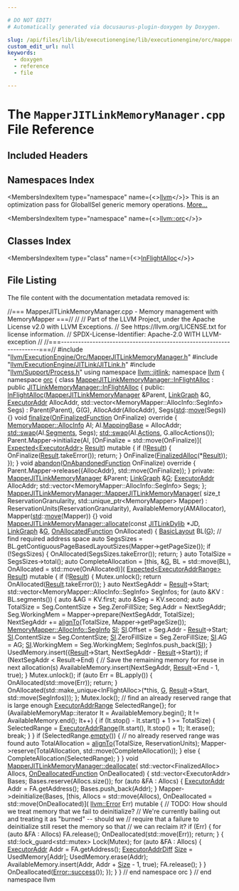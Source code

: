 ```yaml
---

# DO NOT EDIT!
# Automatically generated via docusaurus-plugin-doxygen by Doxygen.

slug: /api/files/lib/lib/executionengine/lib/executionengine/orc/mapperjitlinkmemorymanager-cpp
custom_edit_url: null
keywords:
  - doxygen
  - reference
  - file

---
```





# The `MapperJITLinkMemoryManager.cpp` File Reference

<DoxygenPage pluginConfig={pluginConfig}>



## Included Headers

<IncludesList>
<IncludesListItem
  filePath="llvm/ExecutionEngine/Orc/MapperJITLinkMemoryManager.h"
  permalink="/docs/api/files/include/include/llvm/include/llvm/executionengine/include/llvm/executionengine/orc/mapperjitlinkmemorymanager-h"
  isLocal="true" />
<IncludesListItem
  filePath="llvm/ExecutionEngine/JITLink/JITLink.h"
  permalink="/docs/api/files/include/include/llvm/include/llvm/executionengine/include/llvm/executionengine/jitlink/jitlink-h"
  isLocal="true" />
<IncludesListItem
  filePath="llvm/Support/Process.h"
  permalink="/docs/api/files/include/include/llvm/include/llvm/support/process-h"
  isLocal="true" />
</IncludesList>

## Namespaces Index

<MembersIndex>

<MembersIndexItem
  type="namespace"
  name={<><a href="/docs/api/namespaces/llvm">llvm</a></>}>
This is an optimization pass for GlobalISel generic memory operations. <a href="/docs/api/namespaces/llvm/#details">More...</a>
</MembersIndexItem>

<MembersIndexItem
  type="namespace"
  name={<><a href="/docs/api/namespaces/llvm/orc">llvm::orc</a></>}>
</MembersIndexItem>

</MembersIndex>

## Classes Index

<MembersIndex>

<MembersIndexItem
  type="class"
  name={<><a href="/docs/api/classes/llvm/orc/mapperjitlinkmemorymanager/inflightalloc">InFlightAlloc</a></>}>
</MembersIndexItem>

</MembersIndex>


## File Listing

The file content with the documentation metadata removed is:

<ProgramListing>

<Link id="l00001" /><CodeLine lineNumber="1"><Highlight kind="comment">//=== MapperJITLinkMemoryManager.cpp - Memory management with MemoryMapper ===//</Highlight><Highlight kind="normal"></Highlight></CodeLine>
<Link id="l00002" /><CodeLine lineNumber="2"><Highlight kind="normal"></Highlight><Highlight kind="comment">//</Highlight><Highlight kind="normal"></Highlight></CodeLine>
<Link id="l00003" /><CodeLine lineNumber="3"><Highlight kind="normal"></Highlight><Highlight kind="comment">// Part of the LLVM Project, under the Apache License v2.0 with LLVM Exceptions.</Highlight><Highlight kind="normal"></Highlight></CodeLine>
<Link id="l00004" /><CodeLine lineNumber="4"><Highlight kind="normal"></Highlight><Highlight kind="comment">// See https://llvm.org/LICENSE.txt for license information.</Highlight><Highlight kind="normal"></Highlight></CodeLine>
<Link id="l00005" /><CodeLine lineNumber="5"><Highlight kind="normal"></Highlight><Highlight kind="comment">// SPDX-License-Identifier: Apache-2.0 WITH LLVM-exception</Highlight><Highlight kind="normal"></Highlight></CodeLine>
<Link id="l00006" /><CodeLine lineNumber="6"><Highlight kind="normal"></Highlight><Highlight kind="comment">//</Highlight><Highlight kind="normal"></Highlight></CodeLine>
<Link id="l00007" /><CodeLine lineNumber="7"><Highlight kind="normal"></Highlight><Highlight kind="comment">//===----------------------------------------------------------------------===//</Highlight><Highlight kind="normal"></Highlight></CodeLine>
<Link id="l00008" /><CodeLine lineNumber="8"><Highlight kind="normal"></Highlight></CodeLine>
<Link id="l00009" /><CodeLine lineNumber="9"><Highlight kind="normal"></Highlight><Highlight kind="preprocessor">#include &quot;<a href="/docs/api/files/include/include/llvm/include/llvm/executionengine/include/llvm/executionengine/orc/mapperjitlinkmemorymanager-h">llvm/ExecutionEngine/Orc/MapperJITLinkMemoryManager.h</a>&quot;</Highlight><Highlight kind="normal"></Highlight></CodeLine>
<Link id="l00010" /><CodeLine lineNumber="10"><Highlight kind="normal"></Highlight></CodeLine>
<Link id="l00011" /><CodeLine lineNumber="11"><Highlight kind="normal"></Highlight><Highlight kind="preprocessor">#include &quot;<a href="/docs/api/files/include/include/llvm/include/llvm/executionengine/include/llvm/executionengine/jitlink/jitlink-h">llvm/ExecutionEngine/JITLink/JITLink.h</a>&quot;</Highlight><Highlight kind="normal"></Highlight></CodeLine>
<Link id="l00012" /><CodeLine lineNumber="12"><Highlight kind="normal"></Highlight><Highlight kind="preprocessor">#include &quot;<a href="/docs/api/files/include/include/llvm/include/llvm/support/process-h">llvm/Support/Process.h</a>&quot;</Highlight><Highlight kind="normal"></Highlight></CodeLine>
<Link id="l00013" /><CodeLine lineNumber="13"><Highlight kind="normal"></Highlight></CodeLine>
<Link id="l00014" /><CodeLine lineNumber="14"><Highlight kind="normal"></Highlight><Highlight kind="keyword">using namespace </Highlight><Highlight kind="normal"><a href="/docs/api/namespaces/llvm/jitlink">llvm::jitlink</a>;</Highlight></CodeLine>
<Link id="l00015" /><CodeLine lineNumber="15"><Highlight kind="normal"></Highlight></CodeLine>
<Link id="l00016" /><CodeLine lineNumber="16"><Highlight kind="normal"></Highlight><Highlight kind="keyword">namespace </Highlight><Highlight kind="normal"><a href="/docs/api/namespaces/llvm">llvm</a> &#123;</Highlight></CodeLine>
<Link id="l00017" /><CodeLine lineNumber="17"><Highlight kind="normal"></Highlight><Highlight kind="keyword">namespace </Highlight><Highlight kind="normal"><a href="/docs/api/namespaces/llvm/orc">orc</a> &#123;</Highlight></CodeLine>
<Link id="l00018" /><CodeLine lineNumber="18"><Highlight kind="normal"></Highlight></CodeLine>
<Link id="l00019" /><CodeLine lineNumber="19" lineLink="/docs/api/classes/llvm/orc/mapperjitlinkmemorymanager/inflightalloc"><Highlight kind="normal"></Highlight><Highlight kind="keyword">class </Highlight><Highlight kind="normal"><a href="/docs/api/classes/llvm/orc/mapperjitlinkmemorymanager/inflightalloc">MapperJITLinkMemoryManager::InFlightAlloc</a></Highlight></CodeLine>
<Link id="l00020" /><CodeLine lineNumber="20"><Highlight kind="normal">    : </Highlight><Highlight kind="keyword">public</Highlight><Highlight kind="normal"> <a href="/docs/api/classes/llvm/jitlink/jitlinkmemorymanager/inflightalloc">JITLinkMemoryManager::InFlightAlloc</a> &#123;</Highlight></CodeLine>
<Link id="l00021" /><CodeLine lineNumber="21"><Highlight kind="normal"></Highlight><Highlight kind="keyword">public</Highlight><Highlight kind="normal">:</Highlight></CodeLine>
<Link id="l00022" /><CodeLine lineNumber="22" lineLink="/docs/api/classes/llvm/orc/mapperjitlinkmemorymanager/inflightalloc/#a2bf0f3f3b1bea06f498f4cf21fe9f601"><Highlight kind="normal">  <a href="/docs/api/classes/llvm/orc/mapperjitlinkmemorymanager/inflightalloc/#a2bf0f3f3b1bea06f498f4cf21fe9f601">InFlightAlloc</a>(<a href="/docs/api/classes/llvm/orc/mapperjitlinkmemorymanager/#a8af341940c4fd14e1e43490ba2af1da1">MapperJITLinkMemoryManager</a> &amp;Parent, <a href="/docs/api/classes/llvm/jitlink/linkgraph">LinkGraph</a> &amp;G,</Highlight></CodeLine>
<Link id="l00023" /><CodeLine lineNumber="23"><Highlight kind="normal">                <a href="/docs/api/classes/llvm/orc/executoraddr">ExecutorAddr</a> AllocAddr,</Highlight></CodeLine>
<Link id="l00024" /><CodeLine lineNumber="24"><Highlight kind="normal">                std::vector&lt;MemoryMapper::AllocInfo::SegInfo&gt; Segs)</Highlight></CodeLine>
<Link id="l00025" /><CodeLine lineNumber="25"><Highlight kind="normal">      : Parent(Parent), G(G), AllocAddr(AllocAddr), Segs(<a href="/docs/api/namespaces/std">std</a>::<a href="/docs/api/namespaces/llvm/#abfc9c7ecf70f66901e439f7c04ef3dbb">move</a>(Segs)) &#123;&#125;</Highlight></CodeLine>
<Link id="l00026" /><CodeLine lineNumber="26"><Highlight kind="normal"></Highlight></CodeLine>
<Link id="l00027" /><CodeLine lineNumber="27" lineLink="/docs/api/classes/llvm/orc/mapperjitlinkmemorymanager/inflightalloc/#a5a96a71e0a19bc870ccc43952e2b74e1"><Highlight kind="normal">  </Highlight><Highlight kind="keywordtype">void</Highlight><Highlight kind="normal"> <a href="/docs/api/classes/llvm/orc/mapperjitlinkmemorymanager/inflightalloc/#a5a96a71e0a19bc870ccc43952e2b74e1">finalize</a>(<a href="/docs/api/classes/llvm/jitlink/jitlinkmemorymanager/inflightalloc/#a9f4c74c3c51697683582571ffc39d987">OnFinalizedFunction</a> OnFinalize)</Highlight><Highlight kind="keyword"> override </Highlight><Highlight kind="normal">&#123;</Highlight></CodeLine>
<Link id="l00028" /><CodeLine lineNumber="28"><Highlight kind="normal">    <a href="/docs/api/structs/llvm/orc/memorymapper/allocinfo">MemoryMapper::AllocInfo</a> AI;</Highlight></CodeLine>
<Link id="l00029" /><CodeLine lineNumber="29"><Highlight kind="normal">    AI.<a href="/docs/api/structs/llvm/orc/memorymapper/allocinfo/#a8ae25e2221d662f2fbffc49d0b172b3a">MappingBase</a> = AllocAddr;</Highlight></CodeLine>
<Link id="l00030" /><CodeLine lineNumber="30"><Highlight kind="normal"></Highlight></CodeLine>
<Link id="l00031" /><CodeLine lineNumber="31"><Highlight kind="normal">    <a href="/docs/api/namespaces/std/#ab8424022895aee3e366fb9a32f2883cb">std::swap</a>(AI.<a href="/docs/api/structs/llvm/orc/memorymapper/allocinfo/#a6b6dcea60d496fc8de6d65188804b995">Segments</a>, Segs);</Highlight></CodeLine>
<Link id="l00032" /><CodeLine lineNumber="32"><Highlight kind="normal">    <a href="/docs/api/namespaces/std/#ab8424022895aee3e366fb9a32f2883cb">std::swap</a>(AI.<a href="/docs/api/structs/llvm/orc/memorymapper/allocinfo/#aa83c8c10a9eb18cd233eed2ecf12ca71">Actions</a>, G.allocActions());</Highlight></CodeLine>
<Link id="l00033" /><CodeLine lineNumber="33"><Highlight kind="normal"></Highlight></CodeLine>
<Link id="l00034" /><CodeLine lineNumber="34"><Highlight kind="normal">    Parent.Mapper-&gt;initialize(AI, &#91;OnFinalize = std::move(OnFinalize)&#93;(</Highlight></CodeLine>
<Link id="l00035" /><CodeLine lineNumber="35"><Highlight kind="normal">                                      <a href="/docs/api/classes/llvm/expected">Expected&lt;ExecutorAddr&gt;</a> <a href="/docs/api/namespaces/llvm/orc/#a1448b52253eb43f8f07b7f5d94336a47a8eea62084ca7e541d918e823422bd82e">Result</a>) </Highlight><Highlight kind="keyword">mutable</Highlight><Highlight kind="normal"> &#123;</Highlight></CodeLine>
<Link id="l00036" /><CodeLine lineNumber="36"><Highlight kind="normal">      </Highlight><Highlight kind="keywordflow">if</Highlight><Highlight kind="normal"> (!<a href="/docs/api/namespaces/llvm/orc/#a1448b52253eb43f8f07b7f5d94336a47a8eea62084ca7e541d918e823422bd82e">Result</a>) &#123;</Highlight></CodeLine>
<Link id="l00037" /><CodeLine lineNumber="37"><Highlight kind="normal">        OnFinalize(<a href="/docs/api/namespaces/llvm/orc/#a1448b52253eb43f8f07b7f5d94336a47a8eea62084ca7e541d918e823422bd82e">Result</a>.takeError());</Highlight></CodeLine>
<Link id="l00038" /><CodeLine lineNumber="38"><Highlight kind="normal">        </Highlight><Highlight kind="keywordflow">return</Highlight><Highlight kind="normal">;</Highlight></CodeLine>
<Link id="l00039" /><CodeLine lineNumber="39"><Highlight kind="normal">      &#125;</Highlight></CodeLine>
<Link id="l00040" /><CodeLine lineNumber="40"><Highlight kind="normal"></Highlight></CodeLine>
<Link id="l00041" /><CodeLine lineNumber="41"><Highlight kind="normal">      OnFinalize(<a href="/docs/api/classes/llvm/jitlink/jitlinkmemorymanager/finalizedalloc">FinalizedAlloc</a>(&#42;<a href="/docs/api/namespaces/llvm/orc/#a1448b52253eb43f8f07b7f5d94336a47a8eea62084ca7e541d918e823422bd82e">Result</a>));</Highlight></CodeLine>
<Link id="l00042" /><CodeLine lineNumber="42"><Highlight kind="normal">    &#125;);</Highlight></CodeLine>
<Link id="l00043" /><CodeLine lineNumber="43"><Highlight kind="normal">  &#125;</Highlight></CodeLine>
<Link id="l00044" /><CodeLine lineNumber="44"><Highlight kind="normal"></Highlight></CodeLine>
<Link id="l00045" /><CodeLine lineNumber="45" lineLink="/docs/api/classes/llvm/orc/mapperjitlinkmemorymanager/inflightalloc/#ac67c274a02173e4e17bb33aabfe71b5c"><Highlight kind="normal">  </Highlight><Highlight kind="keywordtype">void</Highlight><Highlight kind="normal"> <a href="/docs/api/classes/llvm/orc/mapperjitlinkmemorymanager/inflightalloc/#ac67c274a02173e4e17bb33aabfe71b5c">abandon</a>(<a href="/docs/api/classes/llvm/jitlink/jitlinkmemorymanager/inflightalloc/#a4f3c1cf1871e9e99843174f7b8992849">OnAbandonedFunction</a> OnFinalize)</Highlight><Highlight kind="keyword"> override </Highlight><Highlight kind="normal">&#123;</Highlight></CodeLine>
<Link id="l00046" /><CodeLine lineNumber="46"><Highlight kind="normal">    Parent.Mapper-&gt;release(&#123;AllocAddr&#125;, std::move(OnFinalize));</Highlight></CodeLine>
<Link id="l00047" /><CodeLine lineNumber="47"><Highlight kind="normal">  &#125;</Highlight></CodeLine>
<Link id="l00048" /><CodeLine lineNumber="48"><Highlight kind="normal"></Highlight></CodeLine>
<Link id="l00049" /><CodeLine lineNumber="49"><Highlight kind="normal"></Highlight><Highlight kind="keyword">private</Highlight><Highlight kind="normal">:</Highlight></CodeLine>
<Link id="l00050" /><CodeLine lineNumber="50"><Highlight kind="normal">  <a href="/docs/api/classes/llvm/orc/mapperjitlinkmemorymanager/#a8af341940c4fd14e1e43490ba2af1da1">MapperJITLinkMemoryManager</a> &amp;Parent;</Highlight></CodeLine>
<Link id="l00051" /><CodeLine lineNumber="51"><Highlight kind="normal">  <a href="/docs/api/classes/llvm/jitlink/linkgraph">LinkGraph</a> &amp;<a href="/docs/api/files/lib/lib/support/md5-cpp/#ad96b7cf3182ce2ba85e5a7a93b12c441">G</a>;</Highlight></CodeLine>
<Link id="l00052" /><CodeLine lineNumber="52"><Highlight kind="normal">  <a href="/docs/api/classes/llvm/orc/executoraddr">ExecutorAddr</a> AllocAddr;</Highlight></CodeLine>
<Link id="l00053" /><CodeLine lineNumber="53"><Highlight kind="normal">  std::vector&lt;MemoryMapper::AllocInfo::SegInfo&gt; Segs;</Highlight></CodeLine>
<Link id="l00054" /><CodeLine lineNumber="54"><Highlight kind="normal">&#125;;</Highlight></CodeLine>
<Link id="l00055" /><CodeLine lineNumber="55"><Highlight kind="normal"></Highlight></CodeLine>
<Link id="l00056" /><CodeLine lineNumber="56" lineLink="/docs/api/classes/llvm/orc/mapperjitlinkmemorymanager/#a8af341940c4fd14e1e43490ba2af1da1"><Highlight kind="normal"><a href="/docs/api/classes/llvm/orc/mapperjitlinkmemorymanager/#a8af341940c4fd14e1e43490ba2af1da1">MapperJITLinkMemoryManager::MapperJITLinkMemoryManager</a>(</Highlight></CodeLine>
<Link id="l00057" /><CodeLine lineNumber="57"><Highlight kind="normal">    </Highlight><Highlight kind="keywordtype">size&#95;t</Highlight><Highlight kind="normal"> ReservationGranularity, std::unique&#95;ptr&lt;MemoryMapper&gt; Mapper)</Highlight></CodeLine>
<Link id="l00058" /><CodeLine lineNumber="58"><Highlight kind="normal">    : ReservationUnits(ReservationGranularity), AvailableMemory(AMAllocator),</Highlight></CodeLine>
<Link id="l00059" /><CodeLine lineNumber="59"><Highlight kind="normal">      Mapper(<a href="/docs/api/namespaces/std">std</a>::<a href="/docs/api/namespaces/llvm/#abfc9c7ecf70f66901e439f7c04ef3dbb">move</a>(Mapper)) &#123;&#125;</Highlight></CodeLine>
<Link id="l00060" /><CodeLine lineNumber="60"><Highlight kind="normal"></Highlight></CodeLine>
<Link id="l00061" /><CodeLine lineNumber="61" lineLink="/docs/api/classes/llvm/orc/mapperjitlinkmemorymanager/#af90b0682d3c07f33a625349305a4be61"><Highlight kind="normal"></Highlight><Highlight kind="keywordtype">void</Highlight><Highlight kind="normal"> <a href="/docs/api/classes/llvm/orc/mapperjitlinkmemorymanager/#af90b0682d3c07f33a625349305a4be61">MapperJITLinkMemoryManager::allocate</a>(</Highlight><Highlight kind="keyword">const</Highlight><Highlight kind="normal"> <a href="/docs/api/classes/llvm/jitlink/jitlinkdylib">JITLinkDylib</a> &#42;JD, <a href="/docs/api/classes/llvm/jitlink/linkgraph">LinkGraph</a> &amp;<a href="/docs/api/files/lib/lib/support/md5-cpp/#ad96b7cf3182ce2ba85e5a7a93b12c441">G</a>,</Highlight></CodeLine>
<Link id="l00062" /><CodeLine lineNumber="62"><Highlight kind="normal">                                          <a href="/docs/api/classes/llvm/jitlink/jitlinkmemorymanager/#a80d1ed0619748c7b87067a81109943bd">OnAllocatedFunction</a> OnAllocated) &#123;</Highlight></CodeLine>
<Link id="l00063" /><CodeLine lineNumber="63"><Highlight kind="normal">  <a href="/docs/api/classes/llvm/jitlink/basiclayout">BasicLayout</a> BL(<a href="/docs/api/files/lib/lib/support/md5-cpp/#ad96b7cf3182ce2ba85e5a7a93b12c441">G</a>);</Highlight></CodeLine>
<Link id="l00064" /><CodeLine lineNumber="64"><Highlight kind="normal"></Highlight></CodeLine>
<Link id="l00065" /><CodeLine lineNumber="65"><Highlight kind="normal">  </Highlight><Highlight kind="comment">// find required address space</Highlight><Highlight kind="normal"></Highlight></CodeLine>
<Link id="l00066" /><CodeLine lineNumber="66"><Highlight kind="normal">  </Highlight><Highlight kind="keyword">auto</Highlight><Highlight kind="normal"> SegsSizes = BL.getContiguousPageBasedLayoutSizes(Mapper-&gt;getPageSize());</Highlight></CodeLine>
<Link id="l00067" /><CodeLine lineNumber="67"><Highlight kind="normal">  </Highlight><Highlight kind="keywordflow">if</Highlight><Highlight kind="normal"> (!SegsSizes) &#123;</Highlight></CodeLine>
<Link id="l00068" /><CodeLine lineNumber="68"><Highlight kind="normal">    OnAllocated(SegsSizes.takeError());</Highlight></CodeLine>
<Link id="l00069" /><CodeLine lineNumber="69"><Highlight kind="normal">    </Highlight><Highlight kind="keywordflow">return</Highlight><Highlight kind="normal">;</Highlight></CodeLine>
<Link id="l00070" /><CodeLine lineNumber="70"><Highlight kind="normal">  &#125;</Highlight></CodeLine>
<Link id="l00071" /><CodeLine lineNumber="71"><Highlight kind="normal"></Highlight></CodeLine>
<Link id="l00072" /><CodeLine lineNumber="72"><Highlight kind="normal">  </Highlight><Highlight kind="keyword">auto</Highlight><Highlight kind="normal"> TotalSize = SegsSizes-&gt;total();</Highlight></CodeLine>
<Link id="l00073" /><CodeLine lineNumber="73"><Highlight kind="normal"></Highlight></CodeLine>
<Link id="l00074" /><CodeLine lineNumber="74"><Highlight kind="normal">  </Highlight><Highlight kind="keyword">auto</Highlight><Highlight kind="normal"> CompleteAllocation = &#91;</Highlight><Highlight kind="keyword">this</Highlight><Highlight kind="normal">, &amp;<a href="/docs/api/files/lib/lib/support/md5-cpp/#ad96b7cf3182ce2ba85e5a7a93b12c441">G</a>, BL = std::move(BL),</Highlight></CodeLine>
<Link id="l00075" /><CodeLine lineNumber="75"><Highlight kind="normal">                             OnAllocated = std::move(OnAllocated)&#93;(</Highlight></CodeLine>
<Link id="l00076" /><CodeLine lineNumber="76"><Highlight kind="normal">                                <a href="/docs/api/classes/llvm/expected">Expected&lt;ExecutorAddrRange&gt;</a> <a href="/docs/api/namespaces/llvm/orc/#a1448b52253eb43f8f07b7f5d94336a47a8eea62084ca7e541d918e823422bd82e">Result</a>) </Highlight><Highlight kind="keyword">mutable</Highlight><Highlight kind="normal"> &#123;</Highlight></CodeLine>
<Link id="l00077" /><CodeLine lineNumber="77"><Highlight kind="normal">    </Highlight><Highlight kind="keywordflow">if</Highlight><Highlight kind="normal"> (!<a href="/docs/api/namespaces/llvm/orc/#a1448b52253eb43f8f07b7f5d94336a47a8eea62084ca7e541d918e823422bd82e">Result</a>) &#123;</Highlight></CodeLine>
<Link id="l00078" /><CodeLine lineNumber="78"><Highlight kind="normal">      Mutex.unlock();</Highlight></CodeLine>
<Link id="l00079" /><CodeLine lineNumber="79"><Highlight kind="normal">      </Highlight><Highlight kind="keywordflow">return</Highlight><Highlight kind="normal"> OnAllocated(<a href="/docs/api/namespaces/llvm/orc/#a1448b52253eb43f8f07b7f5d94336a47a8eea62084ca7e541d918e823422bd82e">Result</a>.takeError());</Highlight></CodeLine>
<Link id="l00080" /><CodeLine lineNumber="80"><Highlight kind="normal">    &#125;</Highlight></CodeLine>
<Link id="l00081" /><CodeLine lineNumber="81"><Highlight kind="normal"></Highlight></CodeLine>
<Link id="l00082" /><CodeLine lineNumber="82"><Highlight kind="normal">    </Highlight><Highlight kind="keyword">auto</Highlight><Highlight kind="normal"> NextSegAddr = <a href="/docs/api/namespaces/llvm/orc/#a1448b52253eb43f8f07b7f5d94336a47a8eea62084ca7e541d918e823422bd82e">Result</a>-&gt;Start;</Highlight></CodeLine>
<Link id="l00083" /><CodeLine lineNumber="83"><Highlight kind="normal"></Highlight></CodeLine>
<Link id="l00084" /><CodeLine lineNumber="84"><Highlight kind="normal">    std::vector&lt;MemoryMapper::AllocInfo::SegInfo&gt; SegInfos;</Highlight></CodeLine>
<Link id="l00085" /><CodeLine lineNumber="85"><Highlight kind="normal"></Highlight></CodeLine>
<Link id="l00086" /><CodeLine lineNumber="86"><Highlight kind="normal">    </Highlight><Highlight kind="keywordflow">for</Highlight><Highlight kind="normal"> (</Highlight><Highlight kind="keyword">auto</Highlight><Highlight kind="normal"> &amp;KV : BL.segments()) &#123;</Highlight></CodeLine>
<Link id="l00087" /><CodeLine lineNumber="87"><Highlight kind="normal">      </Highlight><Highlight kind="keyword">auto</Highlight><Highlight kind="normal"> &amp;AG = KV.first;</Highlight></CodeLine>
<Link id="l00088" /><CodeLine lineNumber="88"><Highlight kind="normal">      </Highlight><Highlight kind="keyword">auto</Highlight><Highlight kind="normal"> &amp;Seg = KV.second;</Highlight></CodeLine>
<Link id="l00089" /><CodeLine lineNumber="89"><Highlight kind="normal"></Highlight></CodeLine>
<Link id="l00090" /><CodeLine lineNumber="90"><Highlight kind="normal">      </Highlight><Highlight kind="keyword">auto</Highlight><Highlight kind="normal"> TotalSize = Seg.ContentSize + Seg.ZeroFillSize;</Highlight></CodeLine>
<Link id="l00091" /><CodeLine lineNumber="91"><Highlight kind="normal"></Highlight></CodeLine>
<Link id="l00092" /><CodeLine lineNumber="92"><Highlight kind="normal">      Seg.Addr = NextSegAddr;</Highlight></CodeLine>
<Link id="l00093" /><CodeLine lineNumber="93"><Highlight kind="normal">      Seg.WorkingMem = Mapper-&gt;prepare(NextSegAddr, TotalSize);</Highlight></CodeLine>
<Link id="l00094" /><CodeLine lineNumber="94"><Highlight kind="normal"></Highlight></CodeLine>
<Link id="l00095" /><CodeLine lineNumber="95"><Highlight kind="normal">      NextSegAddr += <a href="/docs/api/namespaces/llvm/#ab102f0f12dd38aeea5906b1d80c792ff">alignTo</a>(TotalSize, Mapper-&gt;getPageSize());</Highlight></CodeLine>
<Link id="l00096" /><CodeLine lineNumber="96"><Highlight kind="normal"></Highlight></CodeLine>
<Link id="l00097" /><CodeLine lineNumber="97"><Highlight kind="normal">      <a href="/docs/api/structs/llvm/orc/memorymapper/allocinfo/seginfo">MemoryMapper::AllocInfo::SegInfo</a> <a href="/docs/api/namespaces/llvm/si">SI</a>;</Highlight></CodeLine>
<Link id="l00098" /><CodeLine lineNumber="98"><Highlight kind="normal">      <a href="/docs/api/namespaces/llvm/si">SI</a>.Offset = Seg.Addr - <a href="/docs/api/namespaces/llvm/orc/#a1448b52253eb43f8f07b7f5d94336a47a8eea62084ca7e541d918e823422bd82e">Result</a>-&gt;Start;</Highlight></CodeLine>
<Link id="l00099" /><CodeLine lineNumber="99"><Highlight kind="normal">      <a href="/docs/api/namespaces/llvm/si">SI</a>.ContentSize = Seg.ContentSize;</Highlight></CodeLine>
<Link id="l00100" /><CodeLine lineNumber="100"><Highlight kind="normal">      <a href="/docs/api/namespaces/llvm/si">SI</a>.ZeroFillSize = Seg.ZeroFillSize;</Highlight></CodeLine>
<Link id="l00101" /><CodeLine lineNumber="101"><Highlight kind="normal">      <a href="/docs/api/namespaces/llvm/si">SI</a>.AG = AG;</Highlight></CodeLine>
<Link id="l00102" /><CodeLine lineNumber="102"><Highlight kind="normal">      <a href="/docs/api/namespaces/llvm/si">SI</a>.WorkingMem = Seg.WorkingMem;</Highlight></CodeLine>
<Link id="l00103" /><CodeLine lineNumber="103"><Highlight kind="normal"></Highlight></CodeLine>
<Link id="l00104" /><CodeLine lineNumber="104"><Highlight kind="normal">      SegInfos.push&#95;back(<a href="/docs/api/namespaces/llvm/si">SI</a>);</Highlight></CodeLine>
<Link id="l00105" /><CodeLine lineNumber="105"><Highlight kind="normal">    &#125;</Highlight></CodeLine>
<Link id="l00106" /><CodeLine lineNumber="106"><Highlight kind="normal"></Highlight></CodeLine>
<Link id="l00107" /><CodeLine lineNumber="107"><Highlight kind="normal">    UsedMemory.insert(&#123;<a href="/docs/api/namespaces/llvm/orc/#a1448b52253eb43f8f07b7f5d94336a47a8eea62084ca7e541d918e823422bd82e">Result</a>-&gt;Start, NextSegAddr - <a href="/docs/api/namespaces/llvm/orc/#a1448b52253eb43f8f07b7f5d94336a47a8eea62084ca7e541d918e823422bd82e">Result</a>-&gt;Start&#125;);</Highlight></CodeLine>
<Link id="l00108" /><CodeLine lineNumber="108"><Highlight kind="normal"></Highlight></CodeLine>
<Link id="l00109" /><CodeLine lineNumber="109"><Highlight kind="normal">    </Highlight><Highlight kind="keywordflow">if</Highlight><Highlight kind="normal"> (NextSegAddr &lt; Result-&gt;End) &#123;</Highlight></CodeLine>
<Link id="l00110" /><CodeLine lineNumber="110"><Highlight kind="normal">      </Highlight><Highlight kind="comment">// Save the remaining memory for reuse in next allocation(s)</Highlight><Highlight kind="normal"></Highlight></CodeLine>
<Link id="l00111" /><CodeLine lineNumber="111"><Highlight kind="normal">      AvailableMemory.insert(NextSegAddr, <a href="/docs/api/namespaces/llvm/orc/#a1448b52253eb43f8f07b7f5d94336a47a8eea62084ca7e541d918e823422bd82e">Result</a>-&gt;End - 1, </Highlight><Highlight kind="keyword">true</Highlight><Highlight kind="normal">);</Highlight></CodeLine>
<Link id="l00112" /><CodeLine lineNumber="112"><Highlight kind="normal">    &#125;</Highlight></CodeLine>
<Link id="l00113" /><CodeLine lineNumber="113"><Highlight kind="normal">    Mutex.unlock();</Highlight></CodeLine>
<Link id="l00114" /><CodeLine lineNumber="114"><Highlight kind="normal"></Highlight></CodeLine>
<Link id="l00115" /><CodeLine lineNumber="115"><Highlight kind="normal">    </Highlight><Highlight kind="keywordflow">if</Highlight><Highlight kind="normal"> (</Highlight><Highlight kind="keyword">auto</Highlight><Highlight kind="normal"> Err = BL.apply()) &#123;</Highlight></CodeLine>
<Link id="l00116" /><CodeLine lineNumber="116"><Highlight kind="normal">      OnAllocated(std::move(Err));</Highlight></CodeLine>
<Link id="l00117" /><CodeLine lineNumber="117"><Highlight kind="normal">      </Highlight><Highlight kind="keywordflow">return</Highlight><Highlight kind="normal">;</Highlight></CodeLine>
<Link id="l00118" /><CodeLine lineNumber="118"><Highlight kind="normal">    &#125;</Highlight></CodeLine>
<Link id="l00119" /><CodeLine lineNumber="119"><Highlight kind="normal"></Highlight></CodeLine>
<Link id="l00120" /><CodeLine lineNumber="120"><Highlight kind="normal">    OnAllocated(std::make&#95;unique&lt;InFlightAlloc&gt;(&#42;</Highlight><Highlight kind="keyword">this</Highlight><Highlight kind="normal">, <a href="/docs/api/files/lib/lib/support/md5-cpp/#ad96b7cf3182ce2ba85e5a7a93b12c441">G</a>, <a href="/docs/api/namespaces/llvm/orc/#a1448b52253eb43f8f07b7f5d94336a47a8eea62084ca7e541d918e823422bd82e">Result</a>-&gt;Start,</Highlight></CodeLine>
<Link id="l00121" /><CodeLine lineNumber="121"><Highlight kind="normal">                                                std::move(SegInfos)));</Highlight></CodeLine>
<Link id="l00122" /><CodeLine lineNumber="122"><Highlight kind="normal">  &#125;;</Highlight></CodeLine>
<Link id="l00123" /><CodeLine lineNumber="123"><Highlight kind="normal"></Highlight></CodeLine>
<Link id="l00124" /><CodeLine lineNumber="124"><Highlight kind="normal">  Mutex.lock();</Highlight></CodeLine>
<Link id="l00125" /><CodeLine lineNumber="125"><Highlight kind="normal"></Highlight></CodeLine>
<Link id="l00126" /><CodeLine lineNumber="126"><Highlight kind="normal">  </Highlight><Highlight kind="comment">// find an already reserved range that is large enough</Highlight><Highlight kind="normal"></Highlight></CodeLine>
<Link id="l00127" /><CodeLine lineNumber="127"><Highlight kind="normal">  <a href="/docs/api/structs/llvm/orc/executoraddrrange">ExecutorAddrRange</a> SelectedRange&#123;&#125;;</Highlight></CodeLine>
<Link id="l00128" /><CodeLine lineNumber="128"><Highlight kind="normal"></Highlight></CodeLine>
<Link id="l00129" /><CodeLine lineNumber="129"><Highlight kind="normal">  </Highlight><Highlight kind="keywordflow">for</Highlight><Highlight kind="normal"> (AvailableMemoryMap::iterator It = AvailableMemory.begin();</Highlight></CodeLine>
<Link id="l00130" /><CodeLine lineNumber="130"><Highlight kind="normal">       It != AvailableMemory.end(); It++) &#123;</Highlight></CodeLine>
<Link id="l00131" /><CodeLine lineNumber="131"><Highlight kind="normal">    </Highlight><Highlight kind="keywordflow">if</Highlight><Highlight kind="normal"> (It.stop() - It.start() + 1 &gt;= TotalSize) &#123;</Highlight></CodeLine>
<Link id="l00132" /><CodeLine lineNumber="132"><Highlight kind="normal">      SelectedRange = <a href="/docs/api/structs/llvm/orc/executoraddrrange">ExecutorAddrRange</a>(It.start(), It.stop() + 1);</Highlight></CodeLine>
<Link id="l00133" /><CodeLine lineNumber="133"><Highlight kind="normal">      It.erase();</Highlight></CodeLine>
<Link id="l00134" /><CodeLine lineNumber="134"><Highlight kind="normal">      </Highlight><Highlight kind="keywordflow">break</Highlight><Highlight kind="normal">;</Highlight></CodeLine>
<Link id="l00135" /><CodeLine lineNumber="135"><Highlight kind="normal">    &#125;</Highlight></CodeLine>
<Link id="l00136" /><CodeLine lineNumber="136"><Highlight kind="normal">  &#125;</Highlight></CodeLine>
<Link id="l00137" /><CodeLine lineNumber="137"><Highlight kind="normal"></Highlight></CodeLine>
<Link id="l00138" /><CodeLine lineNumber="138"><Highlight kind="normal">  </Highlight><Highlight kind="keywordflow">if</Highlight><Highlight kind="normal"> (SelectedRange.<a href="/docs/api/structs/llvm/orc/executoraddrrange/#a1499cfc155304deba85e0ef92ede92f4">empty</a>()) &#123; </Highlight><Highlight kind="comment">// no already reserved range was found</Highlight><Highlight kind="normal"></Highlight></CodeLine>
<Link id="l00139" /><CodeLine lineNumber="139"><Highlight kind="normal">    </Highlight><Highlight kind="keyword">auto</Highlight><Highlight kind="normal"> TotalAllocation = <a href="/docs/api/namespaces/llvm/#ab102f0f12dd38aeea5906b1d80c792ff">alignTo</a>(TotalSize, ReservationUnits);</Highlight></CodeLine>
<Link id="l00140" /><CodeLine lineNumber="140"><Highlight kind="normal">    Mapper-&gt;reserve(TotalAllocation, std::move(CompleteAllocation));</Highlight></CodeLine>
<Link id="l00141" /><CodeLine lineNumber="141"><Highlight kind="normal">  &#125; </Highlight><Highlight kind="keywordflow">else</Highlight><Highlight kind="normal"> &#123;</Highlight></CodeLine>
<Link id="l00142" /><CodeLine lineNumber="142"><Highlight kind="normal">    CompleteAllocation(SelectedRange);</Highlight></CodeLine>
<Link id="l00143" /><CodeLine lineNumber="143"><Highlight kind="normal">  &#125;</Highlight></CodeLine>
<Link id="l00144" /><CodeLine lineNumber="144"><Highlight kind="normal">&#125;</Highlight></CodeLine>
<Link id="l00145" /><CodeLine lineNumber="145"><Highlight kind="normal"></Highlight></CodeLine>
<Link id="l00146" /><CodeLine lineNumber="146" lineLink="/docs/api/classes/llvm/orc/mapperjitlinkmemorymanager/#a16536e0ae009cb70f4440f6877828693"><Highlight kind="normal"></Highlight><Highlight kind="keywordtype">void</Highlight><Highlight kind="normal"> <a href="/docs/api/classes/llvm/orc/mapperjitlinkmemorymanager/#a16536e0ae009cb70f4440f6877828693">MapperJITLinkMemoryManager::deallocate</a>(</Highlight></CodeLine>
<Link id="l00147" /><CodeLine lineNumber="147"><Highlight kind="normal">    std::vector&lt;FinalizedAlloc&gt; Allocs, <a href="/docs/api/classes/llvm/jitlink/jitlinkmemorymanager/#a8891e6f8e95eeb639c2b15036283bab1">OnDeallocatedFunction</a> OnDeallocated) &#123;</Highlight></CodeLine>
<Link id="l00148" /><CodeLine lineNumber="148"><Highlight kind="normal">  std::vector&lt;ExecutorAddr&gt; Bases;</Highlight></CodeLine>
<Link id="l00149" /><CodeLine lineNumber="149"><Highlight kind="normal">  Bases.reserve(Allocs.size());</Highlight></CodeLine>
<Link id="l00150" /><CodeLine lineNumber="150"><Highlight kind="normal">  </Highlight><Highlight kind="keywordflow">for</Highlight><Highlight kind="normal"> (</Highlight><Highlight kind="keyword">auto</Highlight><Highlight kind="normal"> &amp;FA : Allocs) &#123;</Highlight></CodeLine>
<Link id="l00151" /><CodeLine lineNumber="151"><Highlight kind="normal">    <a href="/docs/api/classes/llvm/orc/executoraddr">ExecutorAddr</a> Addr = FA.getAddress();</Highlight></CodeLine>
<Link id="l00152" /><CodeLine lineNumber="152"><Highlight kind="normal">    Bases.push&#95;back(Addr);</Highlight></CodeLine>
<Link id="l00153" /><CodeLine lineNumber="153"><Highlight kind="normal">  &#125;</Highlight></CodeLine>
<Link id="l00154" /><CodeLine lineNumber="154"><Highlight kind="normal"></Highlight></CodeLine>
<Link id="l00155" /><CodeLine lineNumber="155"><Highlight kind="normal">  Mapper-&gt;deinitialize(Bases, &#91;</Highlight><Highlight kind="keyword">this</Highlight><Highlight kind="normal">, Allocs = std::move(Allocs),</Highlight></CodeLine>
<Link id="l00156" /><CodeLine lineNumber="156"><Highlight kind="normal">                               OnDeallocated = std::move(OnDeallocated)&#93;(</Highlight></CodeLine>
<Link id="l00157" /><CodeLine lineNumber="157"><Highlight kind="normal">                                  <a href="/docs/api/classes/llvm/error">llvm::Error</a> Err) </Highlight><Highlight kind="keyword">mutable</Highlight><Highlight kind="normal"> &#123;</Highlight></CodeLine>
<Link id="l00158" /><CodeLine lineNumber="158"><Highlight kind="normal">    </Highlight><Highlight kind="comment">// TODO: How should we treat memory that we fail to deinitialize?</Highlight><Highlight kind="normal"></Highlight></CodeLine>
<Link id="l00159" /><CodeLine lineNumber="159"><Highlight kind="normal">    </Highlight><Highlight kind="comment">// We&#39;re currently bailing out and treating it as &quot;burned&quot; -- should we</Highlight><Highlight kind="normal"></Highlight></CodeLine>
<Link id="l00160" /><CodeLine lineNumber="160"><Highlight kind="normal">    </Highlight><Highlight kind="comment">// require that a failure to deinitialize still reset the memory so that</Highlight><Highlight kind="normal"></Highlight></CodeLine>
<Link id="l00161" /><CodeLine lineNumber="161"><Highlight kind="normal">    </Highlight><Highlight kind="comment">// we can reclaim it?</Highlight><Highlight kind="normal"></Highlight></CodeLine>
<Link id="l00162" /><CodeLine lineNumber="162"><Highlight kind="normal">    </Highlight><Highlight kind="keywordflow">if</Highlight><Highlight kind="normal"> (Err) &#123;</Highlight></CodeLine>
<Link id="l00163" /><CodeLine lineNumber="163"><Highlight kind="normal">      </Highlight><Highlight kind="keywordflow">for</Highlight><Highlight kind="normal"> (</Highlight><Highlight kind="keyword">auto</Highlight><Highlight kind="normal"> &amp;FA : Allocs)</Highlight></CodeLine>
<Link id="l00164" /><CodeLine lineNumber="164"><Highlight kind="normal">        FA.release();</Highlight></CodeLine>
<Link id="l00165" /><CodeLine lineNumber="165"><Highlight kind="normal">      OnDeallocated(std::move(Err));</Highlight></CodeLine>
<Link id="l00166" /><CodeLine lineNumber="166"><Highlight kind="normal">      </Highlight><Highlight kind="keywordflow">return</Highlight><Highlight kind="normal">;</Highlight></CodeLine>
<Link id="l00167" /><CodeLine lineNumber="167"><Highlight kind="normal">    &#125;</Highlight></CodeLine>
<Link id="l00168" /><CodeLine lineNumber="168"><Highlight kind="normal"></Highlight></CodeLine>
<Link id="l00169" /><CodeLine lineNumber="169"><Highlight kind="normal">    &#123;</Highlight></CodeLine>
<Link id="l00170" /><CodeLine lineNumber="170"><Highlight kind="normal">      std::lock&#95;guard&lt;std::mutex&gt; Lock(Mutex);</Highlight></CodeLine>
<Link id="l00171" /><CodeLine lineNumber="171"><Highlight kind="normal"></Highlight></CodeLine>
<Link id="l00172" /><CodeLine lineNumber="172"><Highlight kind="normal">      </Highlight><Highlight kind="keywordflow">for</Highlight><Highlight kind="normal"> (</Highlight><Highlight kind="keyword">auto</Highlight><Highlight kind="normal"> &amp;FA : Allocs) &#123;</Highlight></CodeLine>
<Link id="l00173" /><CodeLine lineNumber="173"><Highlight kind="normal">        <a href="/docs/api/classes/llvm/orc/executoraddr">ExecutorAddr</a> Addr = FA.getAddress();</Highlight></CodeLine>
<Link id="l00174" /><CodeLine lineNumber="174"><Highlight kind="normal">        <a href="/docs/api/namespaces/llvm/orc/#a59b5f232ad8ec6bf405ddc77c3d6d752">ExecutorAddrDiff</a> <a href="/docs/api/files/lib/lib/analysis/inlineorder-cpp/#a7ee6f0cb51c3b9056199e9a0001fe8c3a6f6cb72d544962fa333e2e34ce64f719">Size</a> = UsedMemory&#91;Addr&#93;;</Highlight></CodeLine>
<Link id="l00175" /><CodeLine lineNumber="175"><Highlight kind="normal"></Highlight></CodeLine>
<Link id="l00176" /><CodeLine lineNumber="176"><Highlight kind="normal">        UsedMemory.erase(Addr);</Highlight></CodeLine>
<Link id="l00177" /><CodeLine lineNumber="177"><Highlight kind="normal">        AvailableMemory.insert(Addr, Addr + <a href="/docs/api/files/lib/lib/analysis/inlineorder-cpp/#a7ee6f0cb51c3b9056199e9a0001fe8c3a6f6cb72d544962fa333e2e34ce64f719">Size</a> - 1, </Highlight><Highlight kind="keyword">true</Highlight><Highlight kind="normal">);</Highlight></CodeLine>
<Link id="l00178" /><CodeLine lineNumber="178"><Highlight kind="normal"></Highlight></CodeLine>
<Link id="l00179" /><CodeLine lineNumber="179"><Highlight kind="normal">        FA.release();</Highlight></CodeLine>
<Link id="l00180" /><CodeLine lineNumber="180"><Highlight kind="normal">      &#125;</Highlight></CodeLine>
<Link id="l00181" /><CodeLine lineNumber="181"><Highlight kind="normal">    &#125;</Highlight></CodeLine>
<Link id="l00182" /><CodeLine lineNumber="182"><Highlight kind="normal"></Highlight></CodeLine>
<Link id="l00183" /><CodeLine lineNumber="183"><Highlight kind="normal">    OnDeallocated(<a href="/docs/api/classes/llvm/error/#a4dfd0813c3d0e0a30439b5a3e9196b59">Error::success</a>());</Highlight></CodeLine>
<Link id="l00184" /><CodeLine lineNumber="184"><Highlight kind="normal">  &#125;);</Highlight></CodeLine>
<Link id="l00185" /><CodeLine lineNumber="185"><Highlight kind="normal">&#125;</Highlight></CodeLine>
<Link id="l00186" /><CodeLine lineNumber="186"><Highlight kind="normal"></Highlight></CodeLine>
<Link id="l00187" /><CodeLine lineNumber="187"><Highlight kind="normal">&#125; </Highlight><Highlight kind="comment">// end namespace orc</Highlight><Highlight kind="normal"></Highlight></CodeLine>
<Link id="l00188" /><CodeLine lineNumber="188"><Highlight kind="normal">&#125; </Highlight><Highlight kind="comment">// end namespace llvm</Highlight><Highlight kind="normal"></Highlight></CodeLine>

</ProgramListing>

</DoxygenPage>
